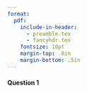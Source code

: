 ```yaml
---
format:
  pdf:
    include-in-header:
      - preamble.tex
      - fancyhdr.tex
    fontsize: 10pt
    margin-top: .8in
    margin-bottom: .5in
---
```


\thispagestyle{empty}

\begin{center}
\textsc{Stat 20: PS 4.3: Sampling Distribution} \\
\noindent\rule{12cm}{0.4pt}
\end{center}

#### Question 1
